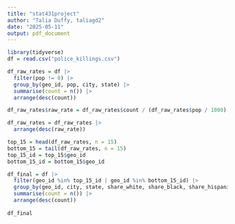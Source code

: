 ```yaml
---
title: "stat431project"
author: "Talia Duffy, taliagd2"
date: "2025-05-11"
output: pdf_document
---
```


```r
library(tidyverse)
df = read.csv("police_killings.csv")
```

```r
df_raw_rates = df |>
  filter(pop != 0) |>
  group_by(geo_id, pop, city, state) |>
  summarise(count = n()) |>
  arrange(desc(count))

df_raw_rates$raw_rate = df_raw_rates$count / (df_raw_rates$pop / 1000)

df_raw_rates = df_raw_rates |> 
  arrange(desc(raw_rate))

top_15 = head(df_raw_rates, n = 15)
bottom_15 = tail(df_raw_rates, n = 15)
top_15_id = top_15$geo_id
bottom_15_id = bottom_15$geo_id

```

```r
df_final = df |>
  filter(geo_id %in% top_15_id | geo_id %in% bottom_15_id) |>
  group_by(geo_id, city, state, share_white, share_black, share_hispanic, h_income, pov, pop) |>
  summarise(count = n()) |>
  arrange(desc(count))
  
df_final
```


